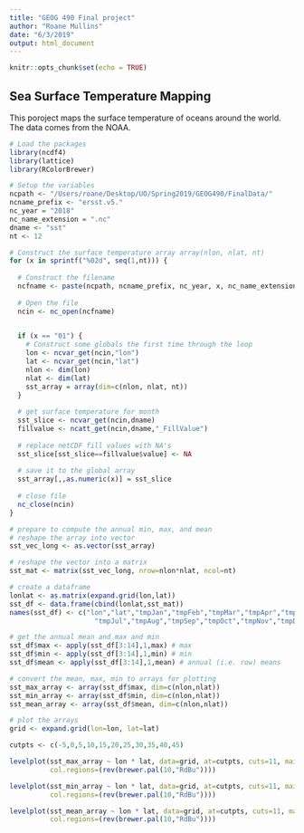 ```yaml
---
title: "GEOG 490 Final project"
author: "Roane Mullins"
date: "6/3/2019"
output: html_document
---
```


```r
knitr::opts_chunk$set(echo = TRUE)
```

## Sea Surface Temperature Mapping

This poroject maps the surface temperature of oceans around the world. The data comes from the NOAA.



```r
# Load the packages
library(ncdf4)
library(lattice)
library(RColorBrewer)

# Setup the variables
ncpath <- "/Users/roane/Desktop/UO/Spring2019/GEOG490/FinalData/"
ncname_prefix <- "ersst.v5."
nc_year = "2018"
nc_name_extension = ".nc"
dname <- "sst"
nt <- 12

# Construct the surface temperature array array(nlon, nlat, nt)
for (x in sprintf("%02d", seq(1,nt))) {
  
  # Construct the filename
  ncfname <- paste(ncpath, ncname_prefix, nc_year, x, nc_name_extension, sep="")
  
  # Open the file
  ncin <- nc_open(ncfname)
  

  if (x == "01") {
    # Construct some globals the first time through the loop
    lon <- ncvar_get(ncin,"lon")
    lat <- ncvar_get(ncin,"lat")
    nlon <- dim(lon)
    nlat <- dim(lat)
    sst_array = array(dim=c(nlon, nlat, nt))
  }
  
  # get surface temperature for month
  sst_slice <- ncvar_get(ncin,dname)
  fillvalue <- ncatt_get(ncin,dname,"_FillValue")
  
  # replace netCDF fill values with NA's
  sst_slice[sst_slice==fillvalue$value] <- NA
  
  # save it to the global array
  sst_array[,,as.numeric(x)] = sst_slice
  
  # close file
  nc_close(ncin)
}

# prepare to compute the annual min, max, and mean
# reshape the array into vector
sst_vec_long <- as.vector(sst_array)

# reshape the vector into a matrix
sst_mat <- matrix(sst_vec_long, nrow=nlon*nlat, ncol=nt)

# create a dataframe
lonlat <- as.matrix(expand.grid(lon,lat))
sst_df <- data.frame(cbind(lonlat,sst_mat))
names(sst_df) <- c("lon","lat","tmpJan","tmpFeb","tmpMar","tmpApr","tmpMay","tmpJun",
                     "tmpJul","tmpAug","tmpSep","tmpOct","tmpNov","tmpDec")

# get the annual mean and max and min
sst_df$max <- apply(sst_df[3:14],1,max) # max
sst_df$min <- apply(sst_df[3:14],1,min) # min
sst_df$mean <- apply(sst_df[3:14],1,mean) # annual (i.e. row) means

# convert the mean, max, min to arrays for plotting
sst_max_array <- array(sst_df$max, dim=c(nlon,nlat))
sst_min_array <- array(sst_df$min, dim=c(nlon,nlat))
sst_mean_array <- array(sst_df$mean, dim=c(nlon,nlat))

# plot the arrays
grid <- expand.grid(lon=lon, lat=lat)

cutpts <- c(-5,0,5,10,15,20,25,30,35,40,45)

levelplot(sst_max_array ~ lon * lat, data=grid, at=cutpts, cuts=11, main=paste(nc_year, "Annual Maximum", sep=" - ") ,pretty=T, 
          col.regions=(rev(brewer.pal(10,"RdBu"))))

levelplot(sst_min_array ~ lon * lat, data=grid, at=cutpts, cuts=11, main=paste(nc_year, "Annual Minimum", sep=" - "), pretty=T, 
          col.regions=(rev(brewer.pal(10,"RdBu"))))

levelplot(sst_mean_array ~ lon * lat, data=grid, at=cutpts, cuts=11, main=paste(nc_year, "Annual Mean", sep=" - "), pretty=T, 
          col.regions=(rev(brewer.pal(10,"RdBu"))))

```

